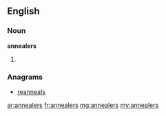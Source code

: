 ==English==

===Noun===
'''annealers'''

# {{plural of|annealer}}

===Anagrams===
* [[reanneals#English|reanneals]]

[[ar:annealers]]
[[fr:annealers]]
[[mg:annealers]]
[[my:annealers]]